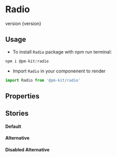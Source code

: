 
<Meta title="Design System|Radio" componenent={Radio} />

# Radio

<Subtitle>version {version}</Subtitle>

## Usage

- To install `Radio` package with npm run terminal:

```jsx
npm i @pm-kit/radio
```

- Import `Radio` in your componenent to render

```jsx
import Radio from '@pm-kit/radio'
```

## Properties

<Props of={Radio} />

## Stories

#### Default

<Preview>
  <Story name="Default">
    <Default />
  </Story>
</Preview>

#### Alternative

<Preview>
  <Story name="Alternative">
    <Alternative />
  </Story>
</Preview>

#### Disabled Alternative

<Preview>
  <Story name="Disabled">
    <Disabled />
  </Story>
</Preview>
